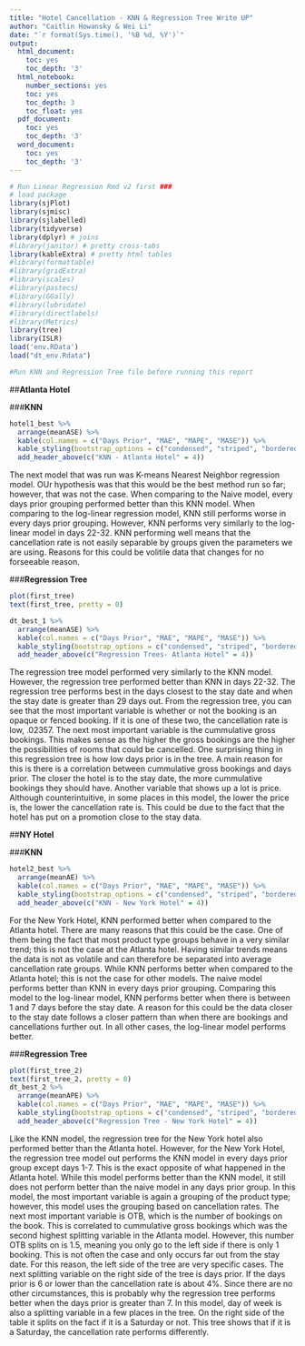 ```yaml
---
title: "Hotel Cancellation - KNN & Regression Tree Write UP"
author: "Caitlin Howansky & Wei Li"
date: "`r format(Sys.time(), '%B %d, %Y')`"
output:
  html_document:
    toc: yes
    toc_depth: '3'
  html_notebook:
    number_sections: yes
    toc: yes
    toc_depth: 3
    toc_float: yes
  pdf_document:
    toc: yes
    toc_depth: '3'
  word_document:
    toc: yes
    toc_depth: '3'
---
```


```r
# Run Linear Regression Rmd v2 first ###
# load package
library(sjPlot)
library(sjmisc)
library(sjlabelled)
library(tidyverse) 
library(dplyr) # joins
#library(janitor) # pretty cross-tabs
library(kableExtra) # pretty html tables
#library(formattable)
#library(gridExtra)
#library(scales)
#library(pastecs)
#library(GGally)
#library(lubridate)
#library(directlabels)
#library(Metrics)
library(tree)
library(ISLR)
load('env.RData')
load("dt_env.Rdata")
```

```r
#Run KNN and Regression Tree file before running this report
```

##__Atlanta Hotel__

###__KNN__
```r
hotel1_best %>%
  arrange(meanASE) %>%
  kable(col.names = c("Days Prior", "MAE", "MAPE", "MASE")) %>%
  kable_styling(bootstrap_options = c("condensed", "striped", "bordered")) %>%
  add_header_above(c("KNN - Atlanta Hotel" = 4))
```

The next model that was run was K-means Nearest Neighbor regression model. OUr hypothesis was that this would be the best method run so far; however, that was not the case. When comparing to the Naive model, every days prior grouping performed better than this KNN model. When comparing to the log-linear regression model, KNN still performs worse in every days prior grouping. However, KNN performs very similarly to the log-linear model in days 22-32. KNN performing well means that the cancellation rate is not easily separable by groups given the parameters we are using. Reasons for this could be volitile data that changes for no forseeable reason. 


###__Regression Tree__
```r
plot(first_tree)
text(first_tree, pretty = 0)

dt_best_1 %>%
  arrange(meanASE) %>%
  kable(col.names = c("Days Prior", "MAE", "MAPE", "MASE")) %>%
  kable_styling(bootstrap_options = c("condensed", "striped", "bordered")) %>%
  add_header_above(c("Regression Trees- Atlanta Hotel" = 4))
```

The regression tree model performed very similarly to the KNN model. However, the regression tree performed better than KNN in days 22-32. The regression tree performs best in the days closest to the stay date and when the stay date is greater than 29 days out. From the regression tree, you can see that the most important variable is whether or not the booking is an opaque or fenced booking. If it is one of these two, the cancellation rate is low, .02357. The next most important variable is the cummulative gross bookings. This makes sense as the higher the gross bookings are the higher the possibilities of rooms that could be cancelled. One surprising thing in this regression tree is how low days prior is in the tree. A main reason for this is there is a correlation between cummulative gross bookings and days prior. The closer the hotel is to the stay date, the more cummulative bookings they should have. Another variable that shows up a lot is price. Although counterintuitive, in some places in this model, the lower the price is, the lower the cancellation rate is. This could be due to the fact that the hotel has put on a promotion close to the stay data. 

##__NY Hotel__

###__KNN__

```r
hotel2_best %>%
  arrange(meanAE) %>%
  kable(col.names = c("Days Prior", "MAE", "MAPE", "MASE")) %>%
  kable_styling(bootstrap_options = c("condensed", "striped", "bordered")) %>%
  add_header_above(c("KNN - New York Hotel" = 4))
```


For the New York Hotel, KNN performed better when compared to the Atlanta hotel. There are many reasons that this could be the case. One of them being the fact that most product type groups behave in a very similar trend; this is not the case at the Atlanta hotel. Having similar trends means the data is not as volatile and can therefore be separated into average cancellation rate groups. While KNN performs better when compared to the Atlanta hotel; this is not the case for other models. The naive model performs better than KNN in every days prior grouping. Comparing this model to the log-linear model, KNN performs better when there is between 1 and 7 days before the stay date. A reason for this could be the data closer to the stay date follows a closer pattern than when there are bookings and cancellations further out. In all other cases, the log-linear model performs better. 


###__Regression Tree__
```r
plot(first_tree_2)
text(first_tree_2, pretty = 0)
dt_best_2 %>%
  arrange(meanAPE) %>%
  kable(col.names = c("Days Prior", "MAE", "MAPE", "MASE")) %>%
  kable_styling(bootstrap_options = c("condensed", "striped", "bordered")) %>%
  add_header_above(c("Regression Tree - New York Hotel" = 4))
```

Like the KNN model, the regression tree for the New York hotel also performed better than the Atlanta hotel. However, for the New York Hotel, the regression tree model out performs the KNN model in every days prior group except days 1-7. This is the exact opposite of what happened in the Atlanta hotel. While this model performs better than the KNN model, it still does not perform better than the naive model in any days prior group. In this model, the most important variable is again a grouping of the product type; however, this model uses the grouping based on cancellation rates. The next most important variable is OTB, which is the number of bookings on the book. This is correlated to cummulative gross bookings which was the second highest splitting variable in the Atlanta model. However, this number OTB splits on is 1.5, meaning you only go to the left side if there is only 1 booking. This is not often the case and only occurs far out from the stay date. For this reason, the left side of the tree are very specific cases. The next splitting variable on the right side of the tree is days prior. If the days prior is 6 or lower than the cancellation rate is about 4%. Since there are no other circumstances, this is probably why the regression tree performs better when the days prior is greater than 7. In this model, day of week is also a splitting variable in a few places in the tree. On the right side of the table it splits on the fact if it is a Saturday or not. This tree shows that if it is a Saturday, the cancellation rate performs differently. 





